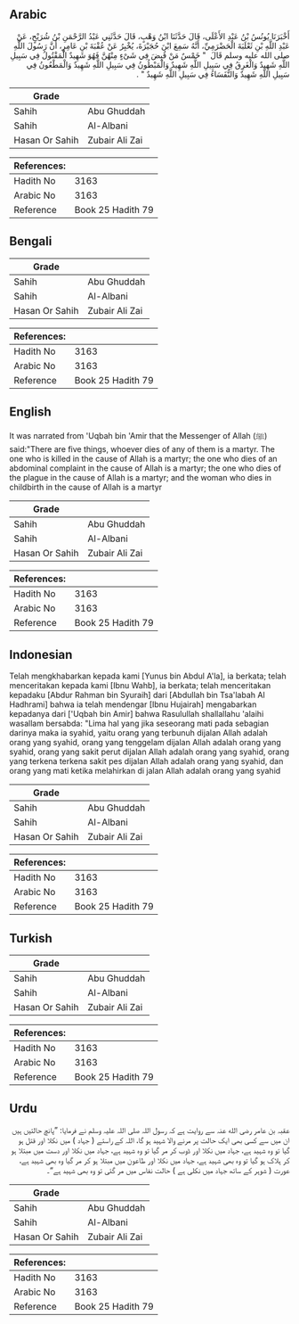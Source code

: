 ## Arabic


<div dir="rtl" lang="ar" style={{fontSize:'larger',backgroundColor:'#f8f9fa',padding:20}}>
أَخْبَرَنَا يُونُسُ بْنُ عَبْدِ الأَعْلَى، قَالَ حَدَّثَنَا ابْنُ وَهْبٍ، قَالَ حَدَّثَنِي عَبْدُ الرَّحْمَنِ بْنُ شُرَيْحٍ، عَنْ عَبْدِ اللَّهِ بْنِ ثَعْلَبَةَ الْحَضْرَمِيِّ، أَنَّهُ سَمِعَ ابْنَ حُجَيْرَةَ، يُخْبِرُ عَنْ عُقْبَةَ بْنِ عَامِرٍ، أَنَّ رَسُولَ اللَّهِ صلى الله عليه وسلم قَالَ ‏ "‏ خَمْسٌ مَنْ قُبِضَ فِي شَىْءٍ مِنْهُنَّ فَهُوَ شَهِيدٌ الْمَقْتُولُ فِي سَبِيلِ اللَّهِ شَهِيدٌ وَالْغَرِقُ فِي سَبِيلِ اللَّهِ شَهِيدٌ وَالْمَبْطُونُ فِي سَبِيلِ اللَّهِ شَهِيدٌ وَالْمَطْعُونُ فِي سَبِيلِ اللَّهِ شَهِيدٌ وَالنُّفَسَاءُ فِي سَبِيلِ اللَّهِ شَهِيدٌ ‏"‏ ‏.‏
</div>
<div style={{backgroundColor:'#f8f9fa',padding:20, marginBottom: 10}}><table> <thead> <tr> <th>Grade</th> <th></th> </tr> </thead> <tbody> <tr><td>Sahih</td><td>Abu Ghuddah</td></tr><tr><td>Sahih</td><td>Al-Albani</td></tr><tr><td>Hasan Or Sahih</td><td>Zubair Ali Zai</td></tr></tbody></table><table> <thead> <tr> <th>References:</th> <th></th> </tr> </thead> <tbody><tr><td>Hadith No</td><td>3163</td></tr><tr><td>Arabic No</td><td>3163</td></tr><tr><td>Reference</td><td>Book 25 Hadith 79</td></tr></tbody></table></div>

## Bengali


<div dir="ltr" lang="bn" style={{fontSize:'larger',backgroundColor:'#f8f9fa',padding:20}}>

</div>
<div style={{backgroundColor:'#f8f9fa',padding:20, marginBottom: 10}}><table> <thead> <tr> <th>Grade</th> <th></th> </tr> </thead> <tbody> <tr><td>Sahih</td><td>Abu Ghuddah</td></tr><tr><td>Sahih</td><td>Al-Albani</td></tr><tr><td>Hasan Or Sahih</td><td>Zubair Ali Zai</td></tr></tbody></table><table> <thead> <tr> <th>References:</th> <th></th> </tr> </thead> <tbody><tr><td>Hadith No</td><td>3163</td></tr><tr><td>Arabic No</td><td>3163</td></tr><tr><td>Reference</td><td>Book 25 Hadith 79</td></tr></tbody></table></div>

## English


<div dir="ltr" lang="en" style={{fontSize:'larger',backgroundColor:'#f8f9fa',padding:20}}>
It was narrated from 'Uqbah bin 'Amir that the Messenger of Allah (ﷺ) said:"There are five things, whoever dies of any of them is a martyr. The one who is killed in the cause of Allah is a martyr; the one who dies of an abdominal complaint in the cause of Allah is a martyr; the one who dies of the plague in the cause of Allah is a martyr; and the woman who dies in childbirth in the cause of Allah is a martyr
</div>
<div style={{backgroundColor:'#f8f9fa',padding:20, marginBottom: 10}}><table> <thead> <tr> <th>Grade</th> <th></th> </tr> </thead> <tbody> <tr><td>Sahih</td><td>Abu Ghuddah</td></tr><tr><td>Sahih</td><td>Al-Albani</td></tr><tr><td>Hasan Or Sahih</td><td>Zubair Ali Zai</td></tr></tbody></table><table> <thead> <tr> <th>References:</th> <th></th> </tr> </thead> <tbody><tr><td>Hadith No</td><td>3163</td></tr><tr><td>Arabic No</td><td>3163</td></tr><tr><td>Reference</td><td>Book 25 Hadith 79</td></tr></tbody></table></div>

## Indonesian


<div dir="ltr" lang="id" style={{fontSize:'larger',backgroundColor:'#f8f9fa',padding:20}}>
Telah mengkhabarkan kepada kami [Yunus bin Abdul A'la], ia berkata; telah menceritakan kepada kami [Ibnu Wahb], ia berkata; telah menceritakan kepadaku [Abdur Rahman bin Syuraih] dari [Abdullah bin Tsa'labah Al Hadhrami] bahwa ia telah mendengar [Ibnu Hujairah] mengabarkan kepadanya dari ['Uqbah bin Amir] bahwa Rasulullah shallallahu 'alaihi wasallam bersabda: "Lima hal yang jika seseorang mati pada sebagian darinya maka ia syahid, yaitu orang yang terbunuh dijalan Allah adalah orang yang syahid, orang yang tenggelam dijalan Allah adalah orang yang syahid, orang yang sakit perut dijalan Allah adalah orang yang syahid, orang yang terkena terkena sakit pes dijalan Allah adalah orang yang syahid, dan orang yang mati ketika melahirkan di jalan Allah adalah orang yang syahid
</div>
<div style={{backgroundColor:'#f8f9fa',padding:20, marginBottom: 10}}><table> <thead> <tr> <th>Grade</th> <th></th> </tr> </thead> <tbody> <tr><td>Sahih</td><td>Abu Ghuddah</td></tr><tr><td>Sahih</td><td>Al-Albani</td></tr><tr><td>Hasan Or Sahih</td><td>Zubair Ali Zai</td></tr></tbody></table><table> <thead> <tr> <th>References:</th> <th></th> </tr> </thead> <tbody><tr><td>Hadith No</td><td>3163</td></tr><tr><td>Arabic No</td><td>3163</td></tr><tr><td>Reference</td><td>Book 25 Hadith 79</td></tr></tbody></table></div>

## Turkish


<div dir="ltr" lang="tr" style={{fontSize:'larger',backgroundColor:'#f8f9fa',padding:20}}>

</div>
<div style={{backgroundColor:'#f8f9fa',padding:20, marginBottom: 10}}><table> <thead> <tr> <th>Grade</th> <th></th> </tr> </thead> <tbody> <tr><td>Sahih</td><td>Abu Ghuddah</td></tr><tr><td>Sahih</td><td>Al-Albani</td></tr><tr><td>Hasan Or Sahih</td><td>Zubair Ali Zai</td></tr></tbody></table><table> <thead> <tr> <th>References:</th> <th></th> </tr> </thead> <tbody><tr><td>Hadith No</td><td>3163</td></tr><tr><td>Arabic No</td><td>3163</td></tr><tr><td>Reference</td><td>Book 25 Hadith 79</td></tr></tbody></table></div>

## Urdu


<div dir="rtl" lang="ur" style={{fontSize:'larger',backgroundColor:'#f8f9fa',padding:20}}>
عقبہ بن عامر رضی الله عنہ سے روایت ہے کہ رسول اللہ صلی اللہ علیہ وسلم نے فرمایا: ”پانچ حالتیں ہیں ان میں سے کسی بھی ایک حالت پر مرنے والا شہید ہو گا، اللہ کے راستے ( جہاد ) میں نکلا اور قتل ہو گیا تو وہ شہید ہے، جہاد میں نکلا اور ڈوب کر مر گیا تو وہ شہید ہے، جہاد میں نکلا اور دست میں مبتلا ہو کر ہلاک ہو گیا تو وہ بھی شہید ہے، جہاد میں نکلا اور طاعون میں مبتلا ہو کر مر گیا وہ بھی شہید ہے، عورت ( شوہر کے ساتھ جہاد میں نکلی ہے ) حالت نفاس میں مر گئی تو وہ بھی شہید ہے“۔
</div>
<div style={{backgroundColor:'#f8f9fa',padding:20, marginBottom: 10}}><table> <thead> <tr> <th>Grade</th> <th></th> </tr> </thead> <tbody> <tr><td>Sahih</td><td>Abu Ghuddah</td></tr><tr><td>Sahih</td><td>Al-Albani</td></tr><tr><td>Hasan Or Sahih</td><td>Zubair Ali Zai</td></tr></tbody></table><table> <thead> <tr> <th>References:</th> <th></th> </tr> </thead> <tbody><tr><td>Hadith No</td><td>3163</td></tr><tr><td>Arabic No</td><td>3163</td></tr><tr><td>Reference</td><td>Book 25 Hadith 79</td></tr></tbody></table></div>